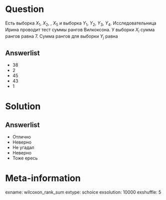 Question
========
Есть выборка $X_1$, $X_2$, \ldots, $X_5$ и выборка $Y_1$, $Y_2$, $Y_3$, $Y_4$.
Исследовательница Ирина проводит тест суммы рангов Вилкоксона.
У выборки $X_i$ сумма рангов равна 7. Сумма рангов для выборки $Y_j$ равна


Answerlist
----------
* $38$
* $2$
* $45$
* $43$
* $1$

Solution
========

Answerlist
----------
* Отлично
* Неверно
* Не угадал
* Неверно
* Тоже ересь

Meta-information
================
exname: wilcoxon_rank_sum
extype: schoice
exsolution: 10000
exshuffle: 5
